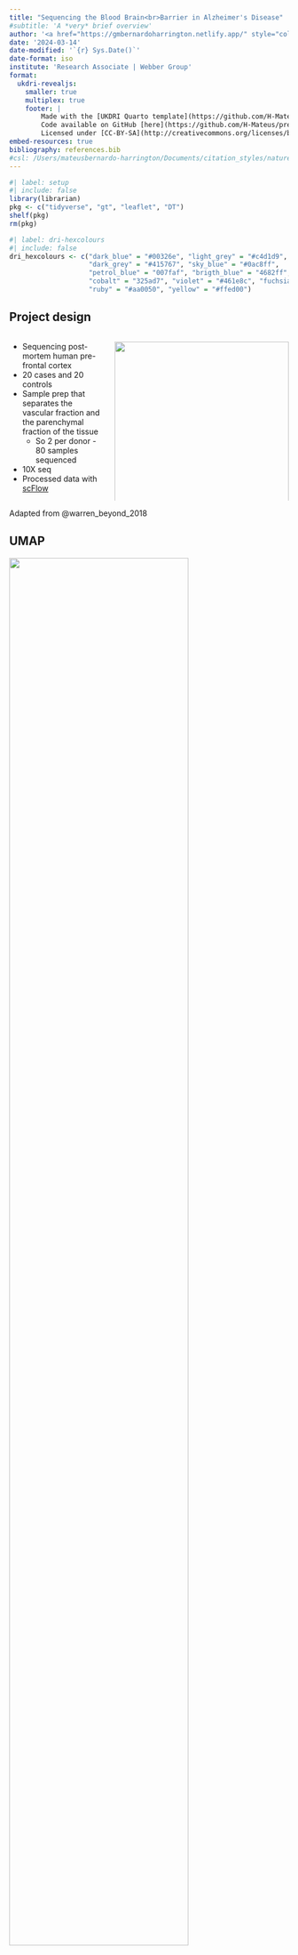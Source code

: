 ```yaml
---
title: "Sequencing the Blood Brain<br>Barrier in Alzheimer's Disease"
#subtitle: 'A *very* brief overview'
author: '<a href="https://gmbernardoharrington.netlify.app/" style="color: #fa2d6e">Gabriel Mateus Bernardo Harrington</a>'
date: '2024-03-14'
date-modified: '`{r} Sys.Date()`'
date-format: iso
institute: 'Research Associate | Webber Group'
format: 
  ukdri-revealjs:
    smaller: true
    multiplex: true
    footer: |
        Made with the [UKDRI Quarto template](https://github.com/H-Mateus/quarto-ukdri-theme) by [GMBH](https://gmbernardoharrington.netlify.app/).
        Code available on GitHub [here](https://github.com/H-Mateus/presentations_dri-ecr-vascular_sequencing-the-bbb-in-ad_2024-03-14).
        Licensed under [CC-BY-SA](http://creativecommons.org/licenses/by-sa/4.0/)
embed-resources: true
bibliography: references.bib
#csl: /Users/mateusbernardo-harrington/Documents/citation_styles/nature.csl
---
```


```r
#| label: setup
#| include: false
library(librarian)
pkg <- c("tidyverse", "gt", "leaflet", "DT")
shelf(pkg)
rm(pkg)
```

```r
#| label: dri-hexcolours
#| include: false
dri_hexcolours <- c("dark_blue" = "#00326e", "light_grey" = "#c4d1d9",
                    "dark_grey" = "#415767", "sky_blue" = "#0ac8ff",
                    "petrol_blue" = "007faf", "brigth_blue" = "4682ff",
                    "cobalt" = "325ad7", "violet" = "#461e8c", "fuchsia" = "#fa2d6e",
                    "ruby" = "#aa0050", "yellow" = "#ffed00")
```

## Project design

::: columns
::: {.column width="35%"}
-   Sequencing post-mortem human pre-frontal cortex
-   20 cases and 20 controls
-   Sample prep that separates the vascular fraction and the parenchymal fraction of the tissue
    -   So 2 per donor - 80 samples sequenced
-   10X seq
-   Processed data with [scFlow](https://nf-co.re/scflow/dev/docs/usage)
:::

::: {.column width="65%"}
[![](images/parenchyma-vascular-cartoon.jpg){fig-alt="A cartoon deliniating the parenchyma and vascular components of the brain" width="100%"}](https://www.frontiersin.org/journals/oncology/articles/10.3389/fonc.2018.00239/full)
:::
:::

::: aside
Adapted from @warren_beyond_2018
:::

## UMAP

![](images/scflow_umap_manually_annotated.png){fig-alt="UMAP plot coloured by manual cell type annotations. Similarly to the prior UMAP plots, the vascular cell types are in the large cluster to the right, and the neuronal cells are in the other clusters." fig-align="center" width="80%"}

## MAGMA

::: r-stack
![](images/heatmap_level1.png){.fragment .fade-out}

![](images/heatmap_level2.png){.fragment}
:::

<!-- define the final slide  -->

## Thanks for listening {.final-slide background-image="_extensions/H-Mateus/ukdri/title_background.png" style="color: #0ac8ff;"}

```r
#| include: false
code <- qrcode::qr_code("https://h-mateus.github.io/presentations_dri-ecr-vascular_sequencing-the-bbb-in-ad_2024-03-14/2024-02-26_ecr-vascular-meeting_sequencing-the-bbb-in-ad.html")
qrcode::generate_svg(code, filename = here::here("images/qrcode.svg"))
```

::: columns
::: {.column width="70%"}
-   If you know anything about that odd endothelial/mural cluster please talk to me!
-   Slides are here: [https://h-mateus.github.io/presentations_dri-ecr-vascular_sequencing-the-bbb-in-ad_2024-03-14/2024-02-26_ecr-vascular-meeting_sequencing-the-bbb-in-ad.html](https://h-mateus.github.io/presentations_dri-ecr-vascular_sequencing-the-bbb-in-ad_2024-03-14/2024-02-26_ecr-vascular-meeting_sequencing-the-bbb-in-ad.html)
:::

::: {.column width="30%"}
![](images/qrcode.svg)
:::
:::

<!--Use the following to add further logos to the title/final slide-->

<!--Adjust sizing in the CSS file-->

<!-- ::: title-logo-1 -->

<!-- ::: -->

<!-- ::: title-logo-2 -->

<!-- ::: -->

## References
